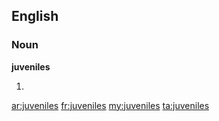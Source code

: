 ==English==

===Noun===
'''juveniles'''

# {{plural of|[[juvenile]]}}

[[ar:juveniles]]
[[fr:juveniles]]
[[my:juveniles]]
[[ta:juveniles]]